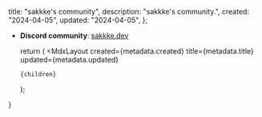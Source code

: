
  title: "sakkke's community",
  description: "sakkke's community.",
  created: "2024-04-05",
  updated: "2024-04-05",
};

- **Discord community**: [sakkke.dev](https://discord.gg/53gZbpvKjg)

  return (
    <MdxLayout
      created={metadata.created}
      title={metadata.title}
      updated={metadata.updated}
    >
      {children}
    </MdxLayout>
  );
}
